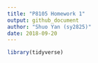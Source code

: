 ```yaml
---
title: "P8105 Homework 1"
output: github_document
author: "Shuo Yan (sy2825)"
date: 2018-09-20
---
```


```r
library(tidyverse)
```